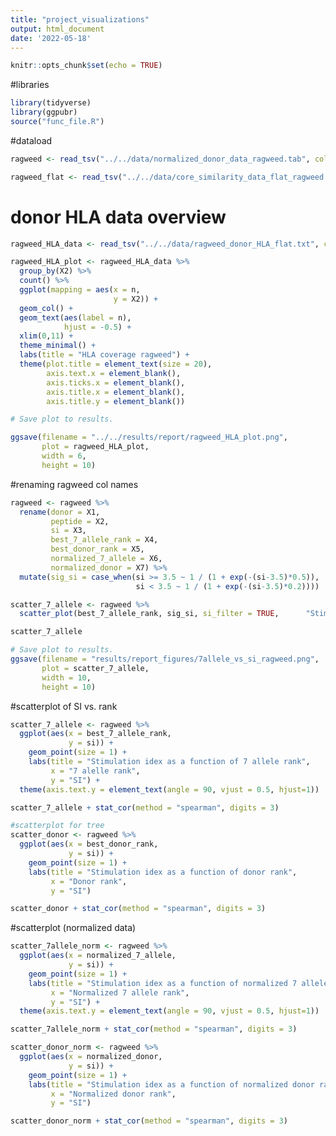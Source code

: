 ```yaml
---
title: "project_visualizations"
output: html_document
date: '2022-05-18'
---
```


```r
knitr::opts_chunk$set(echo = TRUE)
```

#libraries
```r
library(tidyverse)
library(ggpubr)
source("func_file.R")
```

#dataload
```r
ragweed <- read_tsv("../../data/normalized_donor_data_ragweed.tab", col_names = FALSE)

ragweed_flat <- read_tsv("../../data/core_similarity_data_flat_ragweed.tab", col_names = TRUE)
```

# donor HLA data overview
```r
ragweed_HLA_data <- read_tsv("../../data/ragweed_donor_HLA_flat.txt", col_names = FALSE)

ragweed_HLA_plot <- ragweed_HLA_data %>% 
  group_by(X2) %>% 
  count() %>% 
  ggplot(mapping = aes(x = n,
                       y = X2)) +
  geom_col() +
  geom_text(aes(label = n), 
            hjust = -0.5) +
  xlim(0,11) +
  theme_minimal() +
  labs(title = "HLA coverage ragweed") +
  theme(plot.title = element_text(size = 20),
        axis.text.x = element_blank(),
        axis.ticks.x = element_blank(), 
        axis.title.x = element_blank(),
        axis.title.y = element_blank())

# Save plot to results.

ggsave(filename = "../../results/report/ragweed_HLA_plot.png", 
       plot = ragweed_HLA_plot,
       width = 6,
       height = 10)
```


#renaming ragweed col names
```r
ragweed <- ragweed %>% 
  rename(donor = X1, 
         peptide = X2, 
         si = X3, 
         best_7_allele_rank = X4, 
         best_donor_rank = X5, 
         normalized_7_allele = X6, 
         normalized_donor = X7) %>% 
  mutate(sig_si = case_when(si >= 3.5 ~ 1 / (1 + exp(-(si-3.5)*0.5)), 
                            si < 3.5 ~ 1 / (1 + exp(-(si-3.5)*0.2))))
```


```r
scatter_7_allele <- ragweed %>% 
  scatter_plot(best_7_allele_rank, sig_si, si_filter = TRUE,      "Stimulation idex as a function of 7 allele rank", "7 alelle rank", "Sigmoid transformed SI")

scatter_7_allele

# Save plot to results.
ggsave(filename = "results/report_figures/7allele_vs_si_ragweed.png",
       plot = scatter_7_allele,
       width = 10,
       height = 10)

```


#scatterplot of SI vs. rank
```r
scatter_7_allele <- ragweed %>% 
  ggplot(aes(x = best_7_allele_rank, 
             y = si)) +
    geom_point(size = 1) + 
    labs(title = "Stimulation idex as a function of 7 allele rank", 
         x = "7 alelle rank", 
         y = "SI") +
  theme(axis.text.y = element_text(angle = 90, vjust = 0.5, hjust=1))

scatter_7_allele + stat_cor(method = "spearman", digits = 3)

#scatterplot for tree
scatter_donor <- ragweed %>% 
  ggplot(aes(x = best_donor_rank, 
             y = si)) +
    geom_point(size = 1) + 
    labs(title = "Stimulation idex as a function of donor rank", 
         x = "Donor rank", 
         y = "SI") 

scatter_donor + stat_cor(method = "spearman", digits = 3)
```


#scatterplot (normalized data)
```r
scatter_7allele_norm <- ragweed %>% 
  ggplot(aes(x = normalized_7_allele, 
             y = si)) +
    geom_point(size = 1) + 
    labs(title = "Stimulation idex as a function of normalized 7 allele rank", 
         x = "Normalized 7 allele rank", 
         y = "SI") +
  theme(axis.text.y = element_text(angle = 90, vjust = 0.5, hjust=1))

scatter_7allele_norm + stat_cor(method = "spearman", digits = 3)

scatter_donor_norm <- ragweed %>% 
  ggplot(aes(x = normalized_donor, 
             y = si)) +
    geom_point(size = 1) + 
    labs(title = "Stimulation idex as a function of normalized donor rank", 
         x = "Normalized donor rank", 
         y = "SI") 

scatter_donor_norm + stat_cor(method = "spearman", digits = 3)

```






